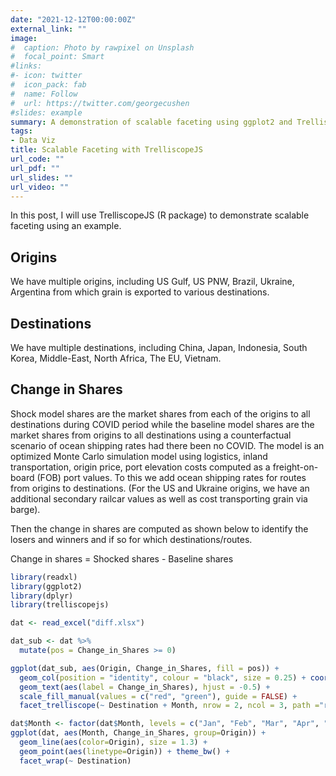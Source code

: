 ```yaml
---
date: "2021-12-12T00:00:00Z"
external_link: ""
image:
#  caption: Photo by rawpixel on Unsplash
#  focal_point: Smart
#links:
#- icon: twitter
#  icon_pack: fab
#  name: Follow
#  url: https://twitter.com/georgecushen
#slides: example
summary: A demonstration of scalable faceting using ggplot2 and TrelliscopeJS R pacakges.
tags:
- Data Viz
title: Scalable Faceting with TrelliscopeJS
url_code: ""
url_pdf: ""
url_slides: ""
url_video: ""
---
```


In this post, I will use TrelliscopeJS (R package) to demonstrate scalable faceting using an example. 

## Origins

We have multiple origins, including US Gulf, US PNW, Brazil, Ukraine, Argentina from which grain is exported to various destinations.

## Destinations

We have multiple destinations, including China, Japan, Indonesia, South Korea, Middle-East, North Africa, The EU, Vietnam.

## Change in Shares

Shock model shares are the market shares from each of the origins to all destinations during COVID period while the baseline model shares are the market shares from origins to all destinations using a counterfactual scenario of ocean shipping rates had there been no COVID. The model is an optimized Monte Carlo simulation model using logistics, inland transportation, origin price, port elevation costs computed as a freight-on-board (FOB) port values. To this we add ocean shipping rates for routes from origins to destinations. (For the US and Ukraine origins, we have an additional secondary railcar values as well as cost transporting grain via barge).

Then the change in shares are computed as shown below to identify the losers and winners and if so for which destinations/routes.

Change in shares = Shocked shares - Baseline shares 

<script src="https://unpkg.com/trelliscopejs-lib/dist/trelliscope.min.js" type="application/octet-stream" id="data"></script>

```r
library(readxl)
library(ggplot2)
library(dplyr)
library(trelliscopejs)

dat <- read_excel("diff.xlsx")

dat_sub <- dat %>%
  mutate(pos = Change_in_Shares >= 0)

ggplot(dat_sub, aes(Origin, Change_in_Shares, fill = pos)) +
  geom_col(position = "identity", colour = "black", size = 0.25) + coord_flip() + theme_bw() +
  geom_text(aes(label = Change_in_Shares), hjust = -0.5) +
  scale_fill_manual(values = c("red", "green"), guide = FALSE) +
  facet_trelliscope(~ Destination + Month, nrow = 2, ncol = 3, path ="rmarkdown_files", self_contained = TRUE)
```


```r
dat$Month <- factor(dat$Month, levels = c("Jan", "Feb", "Mar", "Apr", "May", "Jun", "Jul", "Aug", "Sep", "Oct", "Nov", "Dec"))
ggplot(dat, aes(Month, Change_in_Shares, group=Origin)) +
  geom_line(aes(color=Origin), size = 1.3) +
  geom_point(aes(linetype=Origin)) + theme_bw() +
  facet_wrap(~ Destination)
```

